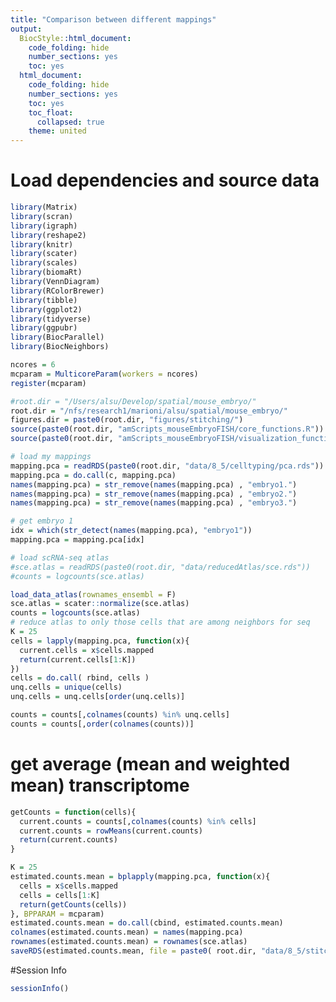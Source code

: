 ```yaml
---
title: "Comparison between different mappings"
output:
  BiocStyle::html_document:
    code_folding: hide
    number_sections: yes
    toc: yes  
  html_document:
    code_folding: hide
    number_sections: yes
    toc: yes
    toc_float:
      collapsed: true
    theme: united
---
```


# Load dependencies and source data

```r

library(Matrix)
library(scran)
library(igraph)
library(reshape2)
library(knitr)
library(scater)
library(scales)
library(biomaRt)
library(VennDiagram)
library(RColorBrewer)
library(tibble)
library(ggplot2)
library(tidyverse)
library(ggpubr)
library(BiocParallel)
library(BiocNeighbors)

ncores = 6
mcparam = MulticoreParam(workers = ncores)
register(mcparam)

#root.dir = "/Users/alsu/Develop/spatial/mouse_embryo/"
root.dir = "/nfs/research1/marioni/alsu/spatial/mouse_embryo/"
figures.dir = paste0(root.dir, "figures/stitching/")
source(paste0(root.dir, "amScripts_mouseEmbryoFISH/core_functions.R"))
source(paste0(root.dir, "amScripts_mouseEmbryoFISH/visualization_functions.R"))

# load my mappings
mapping.pca = readRDS(paste0(root.dir, "data/8_5/celltyping/pca.rds"))
mapping.pca = do.call(c, mapping.pca)
names(mapping.pca) = str_remove(names(mapping.pca) , "embryo1.")
names(mapping.pca) = str_remove(names(mapping.pca) , "embryo2.")
names(mapping.pca) = str_remove(names(mapping.pca) , "embryo3.")

# get embryo 1
idx = which(str_detect(names(mapping.pca), "embryo1"))
mapping.pca = mapping.pca[idx]

# load scRNA-seq atlas
#sce.atlas = readRDS(paste0(root.dir, "data/reducedAtlas/sce.rds"))
#counts = logcounts(sce.atlas) 

load_data_atlas(rownames_ensembl = F)
sce.atlas = scater::normalize(sce.atlas)
counts = logcounts(sce.atlas) 
# reduce atlas to only those cells that are among neighbors for seq
K = 25
cells = lapply(mapping.pca, function(x){
  current.cells = x$cells.mapped
  return(current.cells[1:K])
})
cells = do.call( rbind, cells )
unq.cells = unique(cells)
unq.cells = unq.cells[order(unq.cells)]

counts = counts[,colnames(counts) %in% unq.cells]
counts = counts[,order(colnames(counts))]

```

# get average (mean and weighted mean) transcriptome

```r

getCounts = function(cells){
  current.counts = counts[,colnames(counts) %in% cells]
  current.counts = rowMeans(current.counts)
  return(current.counts)
}

K = 25
estimated.counts.mean = bplapply(mapping.pca, function(x){
  cells = x$cells.mapped
  cells = cells[1:K]
  return(getCounts(cells)) 
}, BPPARAM = mcparam) 
estimated.counts.mean = do.call(cbind, estimated.counts.mean)
colnames(estimated.counts.mean) = names(mapping.pca)
rownames(estimated.counts.mean) = rownames(sce.atlas)
saveRDS(estimated.counts.mean, file = paste0( root.dir, "data/8_5/stitching/pca_K25_mean_embryo1.rds"))

```



#Session Info

```r
sessionInfo()
```
